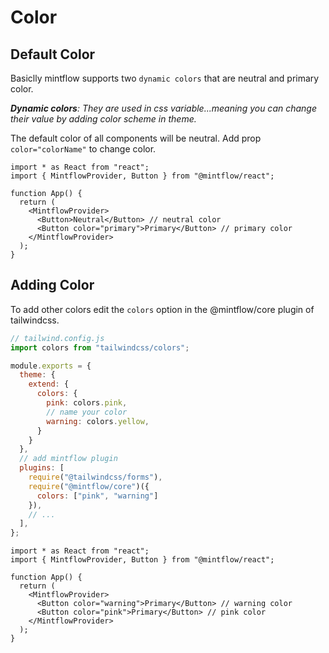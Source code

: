 # Color

## Default Color

Basiclly mintflow supports two `dynamic colors` that are neutral and primary color.

*<b>Dynamic colors</b>: They are used in css variable...meaning you can change their value by adding color scheme in theme.*

The default color of all components will be neutral. Add prop `color="colorName"` to change color.

```tsx
import * as React from "react";
import { MintflowProvider, Button } from "@mintflow/react";

function App() {
  return (
    <MintflowProvider>
      <Button>Neutral</Button> // neutral color
      <Button color="primary">Primary</Button> // primary color
    </MintflowProvider>
  );
}
```

## Adding Color

To add other colors edit the `colors` option in the @mintflow/core plugin of tailwindcss.

```js
// tailwind.config.js
import colors from "tailwindcss/colors";

module.exports = {
  theme: {
    extend: {
      colors: {
        pink: colors.pink,
        // name your color
        warning: colors.yellow,
      }
    }
  },
  // add mintflow plugin
  plugins: [
    require("@tailwindcss/forms"),
    require("@mintflow/core")({
      colors: ["pink", "warning"]
    }),
    // ...
  ],
};
```

```tsx
import * as React from "react";
import { MintflowProvider, Button } from "@mintflow/react";

function App() {
  return (
    <MintflowProvider>
      <Button color="warning">Primary</Button> // warning color
      <Button color="pink">Primary</Button> // pink color
    </MintflowProvider>
  );
}
```
